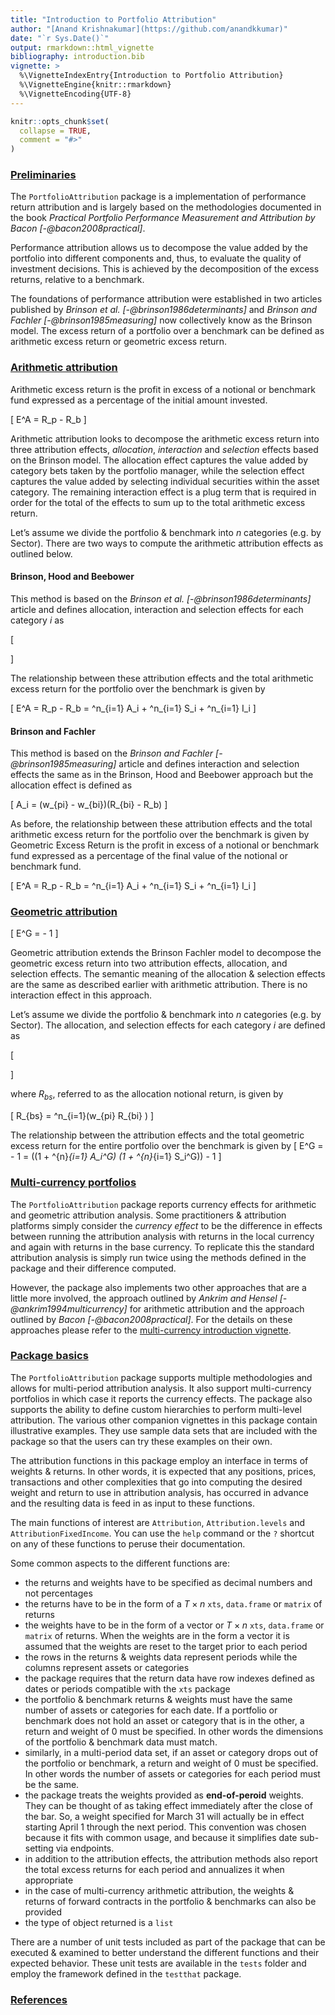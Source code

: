 ```yaml
---
title: "Introduction to Portfolio Attribution"
author: "[Anand Krishnakumar](https://github.com/anandkkumar)"
date: "`r Sys.Date()`"
output: rmarkdown::html_vignette
bibliography: introduction.bib
vignette: >
  %\VignetteIndexEntry{Introduction to Portfolio Attribution}
  %\VignetteEngine{knitr::rmarkdown}
  %\VignetteEncoding{UTF-8}
---
```


```r
knitr::opts_chunk$set(
  collapse = TRUE,
  comment = "#>"
)
```

### <ins>Preliminaries</ins>

The `PortfolioAttribution` package is a implementation of performance return attribution and is largely based on the methodologies documented in the book _Practical Portfolio Performance Measurement and Attribution by Bacon [-@bacon2008practical]_.

Performance attribution allows us to decompose the value added by the portfolio into different components and, thus, to evaluate the quality of investment decisions. This is achieved by the decomposition of the excess returns, relative to a benchmark.

The foundations of performance attribution were established in two articles published by _Brinson et al. [-@brinson1986determinants]_ and _Brinson and Fachler [-@brinson1985measuring]_ now collectively know as the Brinson model. The excess return of a portfolio over a benchmark can be defined as arithmetic excess return or geometric excess return.

### <ins>Arithmetic attribution</ins>
Arithmetic excess return is the profit in excess of a notional or benchmark fund expressed as a percentage of the initial amount invested.

\[
E^A = R_p - R_b
\]


Arithmetic attribution looks to decompose the arithmetic excess return into three attribution effects, _allocation_, _interaction_ and _selection_ effects based on the Brinson model. The allocation effect captures the value added by category bets taken by the portfolio manager, while the selection effect captures the value added by selecting individual securities within the asset category. The remaining interaction effect is a plug term that is required in order for the total of the effects to sum up to the total arithmetic excess return.

Let's assume we divide the portfolio & benchmark into $n$ categories (e.g. by Sector). There are two ways to compute the arithmetic attribution effects as outlined below.

#### Brinson, Hood and Beebower

This method is based on the _Brinson et al. [-@brinson1986determinants]_ article and defines allocation, interaction and selection effects for each category $i$ as

\[
  \begin{aligned}
    A_i = (w_{pi}-w_{bi})\times R_{bi} \\
    S_i = w_{bi}\times(R_{pi}-R_{bi}) \\
    I_i = (w_{pi}-w_{bi})\times(R_{pi}-R_{bi})
  \end{aligned}
\]

The relationship between these attribution effects and the total arithmetic excess return for the portfolio over the benchmark is given by

\[
E^A = R_p - R_b = \sum ^n_{i=1} A_i + \sum ^n_{i=1} S_i + \sum ^n_{i=1} I_i
\]


#### Brinson and Fachler

This method is based on the _Brinson and Fachler [-@brinson1985measuring]_ article and defines interaction and selection effects the same as in the Brinson, Hood and Beebower approach but the allocation effect is defined as

\[
  A_i = (w_{pi} - w_{bi})\times (R_{bi} - R_b)
\]

As before, the relationship between these attribution effects and the total arithmetic excess return for the portfolio over the benchmark is given by
Geometric Excess Return is the profit in excess of a notional or benchmark fund expressed as a percentage of the final value of the notional or benchmark fund.

\[
E^A = R_p - R_b = \sum ^n_{i=1} A_i + \sum ^n_{i=1} S_i + \sum ^n_{i=1} I_i
\]


### <ins>Geometric attribution</ins>

\[
E^G = \frac{(1 + R_p)}{(1 + R_b)} - 1
\]


Geometric attribution extends the Brinson Fachler model to decompose the geometric excess return into two attribution effects, allocation, and selection effects. The semantic meaning of the allocation & selection effects are the same as described earlier with arithmetic attribution. There is no interaction effect in this approach.

Let's assume we divide the portfolio & benchmark into $n$ categories (e.g. by Sector). The allocation, and selection effects for each category $i$ are defined as

\[
  \begin{aligned}
    A_i^G = (w_{pi} - w_{bi}) \times \frac{(1 + R_{bi})}{(1 + R_b)} - 1 \\
    S_i^G = w_{pi} \times \left(\frac{(1 + R_{pi})}{(1 + R_{bi})} - 1\right) \times \frac{(1 + R_{bi})}{(1 + R_{bs})}
  \end{aligned}
\]

where $R_{bs}$, referred to as the allocation notional return, is given by

\[
R_{bs} = \sum^n_{i=1}\left(w_{pi} \times R_{bi} \right)
\]


The relationship between the attribution effects and the total geometric excess return for the entire portfolio over the benchmark is given by
\[
E^G = \frac{(1 + R_p)}{(1+ R_b)} - 1 = \left((1 + \sum ^{n}_{i=1} A_i^G) \times (1 + \sum ^{n}_{i=1} S_i^G)\right) - 1
\]

### <ins>Multi-currency portfolios</ins>

The `PortfolioAttribution` package reports currency effects for arithmetic and geometric attribution analysis. Some practitioners & attribution platforms simply consider the _currency effect_ to be the difference in effects between running the attribution analysis with returns in the local currency and again with returns in the base currency. To replicate this the standard attribution analysis is simply run twice using the methods defined in the package and their difference computed.

However, the package also implements two other approaches that are a little more involved, the approach outlined by _Ankrim and Hensel [-@ankrim1994multicurrency]_ for arithmetic attribution and the approach outlined by _Bacon [-@bacon2008practical]_. For the details on these approaches please refer to the [multi-currency introduction vignette](introduction-multi-currency.html).


### <ins>Package basics</ins>

The `PortfolioAttribution` package supports multiple methodologies and allows for multi-period attribution analysis. It also support multi-currency portfolios in which case it reports the currency effects. The package also supports the ability to define custom hierarchies to perform multi-level attribution. The various other companion vignettes in this package contain illustrative examples. They use sample data sets that are included with the package so that the users can try these examples on their own.

The attribution functions in this package employ an interface in terms of weights & returns. In other words, it is expected that any positions, prices, transactions and other complexities that go into computing the desired weight and return to use in attribution analysis, has occurred in advance and the resulting data is feed in as input to these functions.

The main functions of interest are `Attribution`, `Attribution.levels` and `AttributionFixedIncome`. You can use the `help` command or the `?` shortcut on any of these functions to peruse their documentation.

Some common aspects to the different functions are:

* the returns and weights have to be specified as decimal numbers and not percentages
* the returns have to be in the form of a $T \times n$ `xts`, `data.frame` or `matrix` of returns
* the weights have to be in the form of a vector or $T \times n$ `xts`, `data.frame` or `matrix` of returns. When the weights are in the form a vector it is assumed that the weights are reset to the target prior to each period
* the rows in the returns & weights data represent periods while the columns represent assets or categories
* the package requires that the return data have row indexes defined as dates or periods compatible with the `xts` package
* the portfolio & benchmark returns & weights must have the same number of assets or categories for each date. If a portfolio or benchmark does not hold an asset or category that is in the other, a return and weight of 0 must be specified. In other words the dimensions of the portfolio & benchmark data must match.
* similarly, in a multi-period data set, if an asset or category drops out of the portfolio or benchmark, a return and weight of 0 must be specified. In other words the number of assets or categories for each period must be the same.
* the package treats the weights provided as __end-of-peroid__ weights. They can be thought of as taking effect immediately after the close of the bar. So, a weight specified for March 31 will actually be in effect starting April 1 through the next period. This convention was chosen because it fits with common usage, and because it simplifies date sub-setting via endpoints.
* in addition to the attribution effects, the attribution methods also report the total excess returns for each period and annualizes it when appropriate
* in the case of multi-currency arithmetic attribution, the weights & returns of forward contracts in the portfolio & benchmarks can also be provided
* the type of object returned is a `list`

There are a number of unit tests included as part of the package that can be executed & examined to better understand the different functions and their expected behavior. These unit tests are available in the `tests` folder and employ the framework defined in the `testthat` package.

### <ins>References</ins>
